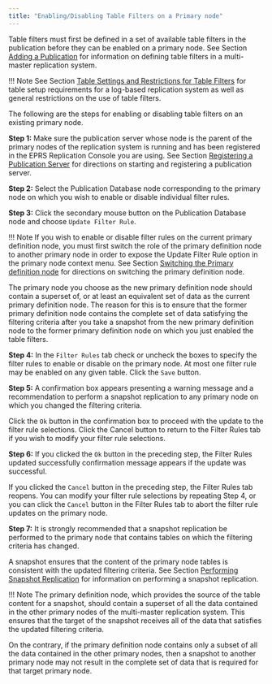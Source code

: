 ```yaml
---
title: "Enabling/Disabling Table Filters on a Primary node"
---
```


<div id="enable_disable_table_filters" class="registered_link"></div>

Table filters must first be defined in a set of available table filters in the publication before they can be enabled on a primary node. See Section [Adding a Publication](02_creating_publication_mmr/#add_pub_mmr) for information on defining table filters in a multi-master replication system.

!!! Note
    See Section [Table Settings and Restrictions for Table Filters](../02_overview/02_replication_concepts_and_definitions/13_table_filters/#table_settings_and_restrictions_for_table_filters) for table setup requirements for a log-based replication system as well as general restrictions on the use of table filters.

The following are the steps for enabling or disabling table filters on an existing primary node.

**Step 1:** Make sure the publication server whose node is the parent of the primary nodes of the replication system is running and has been registered in the EPRS Replication Console you are using. See Section [Registering a Publication Server](../05_smr_operation/02_creating_publication/01_registering_publication_server/#registering_publication_server) for directions on starting and registering a publication server.

**Step 2:** Select the Publication Database node corresponding to the primary node on which you wish to enable or disable individual filter rules.

**Step 3:** Click the secondary mouse button on the Publication Database node and choose `Update Filter Rule`.

!!! Note
    If you wish to enable or disable filter rules on the current primary definition node, you must first switch the role of the primary definition node to another primary node in order to expose the Update Filter Rule option in the primary node context menu. See Section [Switching the Primary definition node](10_switching_pdn/#switching_pdn) for directions on switching the primary definition node.

The primary node you choose as the new primary definition node should contain a superset of, or at least an equivalent set of data as the current primary definition node. The reason for this is to ensure that the former primary definition node contains the complete set of data satisfying the filtering criteria after you take a snapshot from the new primary definition node to the former primary definition node on which you just enabled the table filters.

**Step 4:** In the `Filter Rules` tab check or uncheck the boxes to specify the filter rules to enable or disable on the primary node. At most one filter rule may be enabled on any given table. Click the `Save` button.

**Step 5:** A confirmation box appears presenting a warning message and a recommendation to perform a snapshot replication to any primary node on which you changed the filtering criteria.

Click the `Ok` button in the confirmation box to proceed with the update to the filter rule selections. Click the Cancel button to return to the Filter Rules tab if you wish to modify your filter rule selections.

**Step 6:** If you clicked the `Ok` button in the preceding step, the Filter Rules updated successfully confirmation message appears if the update was successful.

If you clicked the `Cancel` button in the preceding step, the Filter Rules tab reopens. You can modify your filter rule selections by repeating Step 4, or you can click the `Cancel` button in the Filter Rules tab to abort the filter rule updates on the primary node.

**Step 7:** It is strongly recommended that a snapshot replication be performed to the primary node that contains tables on which the filtering criteria has changed.

A snapshot ensures that the content of the primary node tables is consistent with the updated filtering criteria. See Section [Performing Snapshot Replication](05_on_demand_replication_mmr/#perform_snapshot_replication_mmr) for information on performing a snapshot replication.

!!! Note
    The primary definition node, which provides the source of the table content for a snapshot, should contain a superset of all the data contained in the other primary nodes of the multi-master replication system. This ensures that the target of the snapshot receives all of the data that satisfies the updated filtering criteria.

On the contrary, if the primary definition node contains only a subset of all the data contained in the other primary nodes, then a snapshot to another primary node may not result in the complete set of data that is required for that target primary node.
